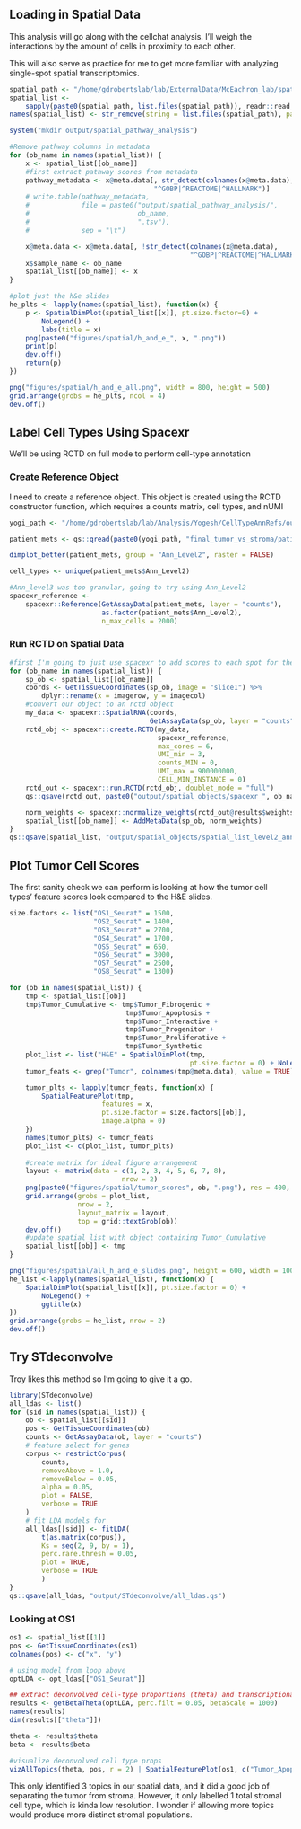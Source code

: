## Loading in Spatial Data

This analysis will go along with the cellchat analysis. I'll weigh the interactions by the amount of cells in proximity to each other.

This will also serve as practice for me to get more familiar with analyzing single-spot spatial transcriptomics.

```r
spatial_path <- "/home/gdrobertslab/lab/ExternalData/McEachron_lab/spatial_data/rdata/"
spatial_list <-
    sapply(paste0(spatial_path, list.files(spatial_path)), readr::read_rds)
names(spatial_list) <- str_remove(string = list.files(spatial_path), pattern = ".rds")

system("mkdir output/spatial_pathway_analysis")

#Remove pathway columns in metadata
for (ob_name in names(spatial_list)) {
    x <- spatial_list[[ob_name]]
    #first extract pathway scores from metadata
    pathway_metadata <- x@meta.data[, str_detect(colnames(x@meta.data),
                                    "^GOBP|^REACTOME|^HALLMARK")]
    # write.table(pathway_metadata,
    #             file = paste0("output/spatial_pathway_analysis/",
    #                           ob_name,
    #                           ".tsv"),
    #             sep = "\t")

    x@meta.data <- x@meta.data[, !str_detect(colnames(x@meta.data),
                                             "^GOBP|^REACTOME|^HALLMARK")]
    x$sample_name <- ob_name
    spatial_list[[ob_name]] <- x
}

#plot just the h&e slides
he_plts <- lapply(names(spatial_list), function(x) {
    p <- SpatialDimPlot(spatial_list[[x]], pt.size.factor=0) +
        NoLegend() +
        labs(title = x)
    png(paste0("figures/spatial/h_and_e_", x, ".png"))
    print(p)
    dev.off()
    return(p)
})

png("figures/spatial/h_and_e_all.png", width = 800, height = 500)
grid.arrange(grobs = he_plts, ncol = 4)
dev.off()
```

## Label Cell Types Using Spacexr

We'll be using RCTD on full mode to perform cell-type annotation 

### Create Reference Object

I need to create a reference object. This object is created using the RCTD constructor function, which requires a counts matrix, cell types, and nUMI

```r
yogi_path <- "/home/gdrobertslab/lab/Analysis/Yogesh/CellTypeAnnRefs/output/seurat_objects/"

patient_mets <- qs::qread(paste0(yogi_path, "final_tumor_vs_stroma/patient_mets.qs"))

dimplot_better(patient_mets, group = "Ann_Level2", raster = FALSE)

cell_types <- unique(patient_mets$Ann_Level2)

#Ann_level3 was too granular, going to try using Ann_Level2
spacexr_reference <-
    spacexr::Reference(GetAssayData(patient_mets, layer = "counts"),
                       as.factor(patient_mets$Ann_Level2),
                       n_max_cells = 2000)
```

### Run RCTD on Spatial Data

```r
#first I'm going to just use spacexr to add scores to each spot for the cell types in our reference
for (ob_name in names(spatial_list)) {
    sp_ob <- spatial_list[[ob_name]]
    coords <- GetTissueCoordinates(sp_ob, image = "slice1") %>%
        dplyr::rename(x = imagerow, y = imagecol)
    #convert our object to an rctd object
    my_data <- spacexr::SpatialRNA(coords,
                                   GetAssayData(sp_ob, layer = "counts"))
    rctd_obj <- spacexr::create.RCTD(my_data,
                                     spacexr_reference,
                                     max_cores = 6,
                                     UMI_min = 3,
                                     counts_MIN = 0, 
                                     UMI_max = 900000000,
                                     CELL_MIN_INSTANCE = 0)
    rctd_out <- spacexr::run.RCTD(rctd_obj, doublet_mode = "full")
    qs::qsave(rctd_out, paste0("output/spatial_objects/spacexr_", ob_name, ".qs"))

    norm_weights <- spacexr::normalize_weights(rctd_out@results$weights)
    spatial_list[[ob_name]] <- AddMetaData(sp_ob, norm_weights)
}
qs::qsave(spatial_list, "output/spatial_objects/spatial_list_level2_annotations.qs")
```

## Plot Tumor Cell Scores

The first sanity check we can perform is looking at how the tumor cell types' feature scores look compared to the H&E slides.

```r
size.factors <- list("OS1_Seurat" = 1500,
                     "OS2_Seurat" = 1400,
                     "OS3_Seurat" = 2700,
                     "OS4_Seurat" = 1700,
                     "OS5_Seurat" = 650,
                     "OS6_Seurat" = 3000,
                     "OS7_Seurat" = 2500,
                     "OS8_Seurat" = 1300)

for (ob in names(spatial_list)) {
    tmp <- spatial_list[[ob]]
    tmp$Tumor_Cumulative <- tmp$Tumor_Fibrogenic +
                             tmp$Tumor_Apoptosis +
                             tmp$Tumor_Interactive +
                             tmp$Tumor_Progenitor +
                             tmp$Tumor_Proliferative +
                             tmp$Tumor_Synthetic
    plot_list <- list("H&E" = SpatialDimPlot(tmp,
                                             pt.size.factor = 0) + NoLegend())
    tumor_feats <- grep("Tumor", colnames(tmp@meta.data), value = TRUE)

    tumor_plts <- lapply(tumor_feats, function(x) {
        SpatialFeaturePlot(tmp,
                       features = x,
                       pt.size.factor = size.factors[[ob]],
                       image.alpha = 0)
    })
    names(tumor_plts) <- tumor_feats
    plot_list <- c(plot_list, tumor_plts)
    
    #create matrix for ideal figure arrangement
    layout <- matrix(data = c(1, 2, 3, 4, 5, 6, 7, 8),
                            nrow = 2)
    png(paste0("figures/spatial/tumor_scores", ob, ".png"), res = 400, width = 6000, height = 3000)
    grid.arrange(grobs = plot_list,
                 nrow = 2,
                 layout_matrix = layout,
                 top = grid::textGrob(ob))
    dev.off()
    #update spatial_list with object containing Tumor_Cumulative
    spatial_list[[ob]] <- tmp
}

png("figures/spatial/all_h_and_e_slides.png", height = 600, width = 1000)
he_list <-lapply(names(spatial_list), function(x) {
    SpatialDimPlot(spatial_list[[x]], pt.size.factor = 0) +
        NoLegend() +
        ggtitle(x)
})
grid.arrange(grobs = he_list, nrow = 2)
dev.off()
```

## Try STdeconvolve

Troy likes this method so I'm going to give it a go.


```r
library(STdeconvolve)
all_ldas <- list()
for (sid in names(spatial_list)) {
    ob <- spatial_list[[sid]]
    pos <- GetTissueCoordinates(ob)
    counts <- GetAssayData(ob, layer = "counts")
    # feature select for genes
    corpus <- restrictCorpus(
        counts,
        removeAbove = 1.0,
        removeBelow = 0.05,
        alpha = 0.05,
        plot = FALSE,
        verbose = TRUE
    )
    # fit LDA models for
    all_ldas[[sid]] <- fitLDA(
        t(as.matrix(corpus)),
        Ks = seq(2, 9, by = 1),
        perc.rare.thresh = 0.05,
        plot = TRUE,
        verbose = TRUE
        )
}
qs::qsave(all_ldas, "output/STdeconvolve/all_ldas.qs")
```

### Looking at OS1

```r
os1 <- spatial_list[[1]]
pos <- GetTissueCoordinates(os1)
colnames(pos) <- c("x", "y")

# using model from loop above
optLDA <- opt_ldas[["OS1_Seurat"]]

## extract deconvolved cell-type proportions (theta) and transcriptional profiles (beta)
results <- getBetaTheta(optLDA, perc.filt = 0.05, betaScale = 1000)
names(results)
dim(results[["theta"]])

theta <- results$theta
beta <- results$beta

#visualize deconvolved cell type props
vizAllTopics(theta, pos, r = 2) | SpatialFeaturePlot(os1, c("Tumor_Apoptosis", "Tumor_Fibrogenic", "Tumor_Interactive", "Tumor_Progenitor", "Tumor_Proliferative", "Tumor_Synthetic"), pt.size.factor = 1200, image.alpha = 0)
```

This only identified 3 topics in our spatial data, and it did a good job of separating the tumor from stroma. However, it only labelled 1 total stromal cell type, which is kinda low resolution. I wonder if allowing more topics would produce more distinct stromal populations.